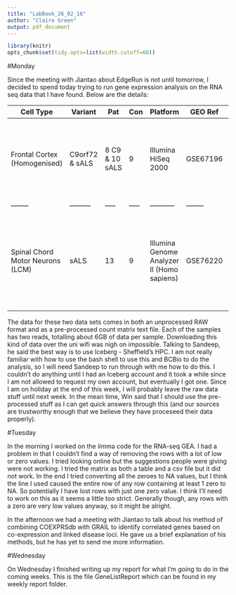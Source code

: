 ```yaml
---
title: "LabBook_26_02_16"
author: "Claire Green"
output: pdf_document
---
```


```r
library(knitr)
opts_chunk$set(tidy.opts=list(width.cutoff=60))
```

#Monday

Since the meeting with Jiantao about EdgeRun is not until tomorrow, I decided to spend today trying to run gene expression analysis on the RNA seq data that I have found. Below are the details:

| Cell Type| Variant| Pat| Con | Platform  | GEO Ref| Contributors                  |
|--------|---------|-----|-----|-----------|--------|---------------------------------|
| Frontal Cortex (Homogenised) | C9orf72 & sALS | 8 C9 & 10 sALS | 9 | Illumina HiSeq 2000 | GSE67196 | Prudencio M, Belzil VV, Batra R, Ross CA et al. Distinct brain transcriptome profiles in C9orf72-associated and sporadic ALS. Nat Neurosci 2015 Aug;18(8):1175-82. PMID: 26192745 |
|--------|---------|-----|-----|-----------|--------|---------------------------------|
| Spinal Chord Motor Neurons (LCM) | sALS         | 13           | 9        | Illumina Genome Analyzer II (Homo sapiens) | GSE76220 | Gene Expression Signatures of Sporadic ALS Motor Neuron Populations Ranjan Batra, Kasey Hutt, Anthony Vu, Stuart J Rabin, Michael W Baughn, Ryan T Libby, Shawn Hoon, JohnRavits, Gene W Yeo (Under review) |


The data for these two data sets comes in both an unprocessed RAW format and as a pre-processed count matrix text file. Each of the samples has two reads, totalling about 6GB of data per sample. Downloading this kind of data over the uni wifi was nigh on impossible. Talking to Sandeep, he said the best way is to use Iceberg - Sheffield's HPC. I am not really familiar with how to use the bash shell to use this and BCBio to do the analysis, so I will need Sandeep to run through with me how to do this. I couldn't do anything until I had an Iceberg account and it took a while since I am not allowed to request my own account, but eventually I got one. Since I am on holiday at the end of this week, I will probably leave the raw data stuff until next week. In the mean time, Win said that I should use the pre-processed stuff as I can get quick answers through this (and our sources are trustworthy enough that we believe they have proceseed their data properly).

#Tuesday

In the morning I worked on the limma code for the RNA-seq GEA. I had a problem in that I couldn't find a way of removing the rows with a lot of low or zero values. I tried looking online but the suggestions people were giving were not working. I tried the matrix as both a table and a csv file but it did not work. In the end I tried converting all the zeroes to NA values, but I think the line I used caused the entire row of any row containing at least 1 zero to NA. So potentially I have lost rows with just one zero value. I think I'll need to work on this as it seems a little too strict. Generally though, any rows with a zero are very low values anyway, so it might be alright. 

In the afternoon we had a meeting with Jiantao to talk about his method of combining COEXPRSdb with GRAIL to identify correlated genes based on co-expression and linked disease loci. He gave us a brief explanation of his methods, but he has yet to send me more information. 

#Wednesday

On Wednesday I finished writing up my report for what I'm going to do in the coming weeks. This is the file GeneListReport which can be found in my weekly report folder.

